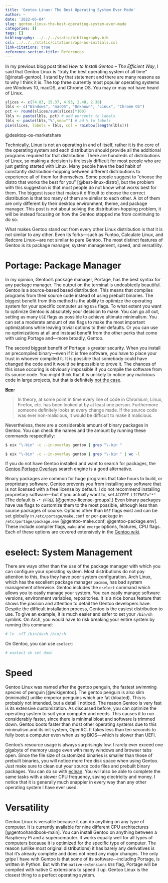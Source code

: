 ```yaml
---
title: 'Gentoo Linux: The Best Operating System Ever Made'
author: ~
date: '2022-05-04'
slug: gentoo-linux-the-best-operating-system-ever-made
categories: []
tags: []
bibliography: ../../../static/bibliography.bib
csl: ../../../static/citations/apa-no-initials.csl
link-citations: true
reference-section-title: References
---
```


In my previous blog post titled *How to Install Gentoo – The Efficient Way*, I said that Gentoo Linux is "truly the best operating system of all time" [@install-gentoo].
I stand by that statement and there are many reasons as to why I think it is. 
The top three currently most popular operating systems are Windows 10, macOS, and Chrome OS.
You may or may not have heard of Linux.

```r
slices <- c(74.83, 15.37, 4.93, 2.48, 2.38)
lbls <- c("Windows", "macOS", "Unknown", "Linux", "Chrome OS")
pct <- round(slices/sum(slices)*100)
lbls <- paste(lbls, pct) # add percents to labels
lbls <- paste(lbls,"%",sep="") # ad % to labels
pie(slices, labels = lbls, col = rainbow(length(lbls)))
```
@desktop-os-marketshare

Technically, Linux is not an operating in and of itself, rather it is the core of the operating system and each distribution should provide all the additional programs required for that distribution.
There are hundreds of distributions of Linux, so making a decision is tirelessly difficult for most people who are just getting started with Linux.
Many people have the bad habit of constantly distribution-hopping between different distributions to experience all of them for themselves.
Some people suggest to "choose the distro that works the best for you" [@best-linux-distro], but the problem with this suggestion is that most people do not know what works best for them.
The biggest issue that makes it difficult to choose the correct distribution is that too many of them are similar to each other.
A lot of them are only different by their desktop environment, theme, and package manager.
This post is not about solving the distribution-hopping problem, it will be instead focusing on how the Gentoo stopped me from continuing to do so. 

What makes Gentoo stand out from every other Linux distribution is that it is not similar to any other.
Even its forks—such as Funtoo, Calculate Linux, and Redcore Linux—are not similar to pure Gentoo.
The most distinct features of Gentoo is its package manager, system management, speed, and versatility. 

# Portage: Package Manager

In my opinion, Gentoo's package manager, Portage, has the best syntax for any package manager.
The output on the terminal is undoubtedly beautiful.
Gentoo is a source-based based distribution.
This means that compiles programs from their source code instead of using prebuilt binaries.
The biggest benefit from this method is the ability to optimize the operating system for your specific computer using `USE` flags.
To what extent you want to optimize Gentoo is absolutely your decision to make.
You can go all out, setting as many `USE` flags as possible to achieve ultimate minimalism.
You can set a moderate amount of `USE` flags to make the most important optimizations while leaving trivial options to their defaults.
Or you can use no optimizations at all and instead benefit from the other perks that come with using Portage and—more broadly, Gentoo.

The second biggest benefit of Portage is greater security.
When you install an precompiled binary—even if it is free software, you have to place your trust in whoever compiled it.
It is possible that somebody could have changed the code and it would be impossible to prove it.
The chances of this issue occuring is obviously impossible if you compile the software from its source code.
You might think that it is unlikely to notice any malicious code in large projects, but that is definitely [not the case](https://security.stackexchange.com/questions/194953/how-is-compiling-a-program-from-source-more-secure).

**[Ben](https://security.stackexchange.com/users/93625/ben):**

> In theory, at some point in time every line of code in Chromium, Linux, Firefox, etc.
has been looked at by at least one person.
Furthermore someone definitely looks at every change made. If the source code was ever non-malicious, it would be difficult to make it malicious.

Nevertheless, there are a considerable amount of binary packages in Gentoo.
You can check the names and the amount by running these commands respectfully:

```sh
$ eix "\-bin" -c --in-overlay gentoo | grep "\-bin "
```
```sh
$ eix "\-bin" -c --in-overlay gentoo | grep "\-bin " | wc -l
```

If you do not have Gentoo installed and want to search for packages, the [Gentoo Portage Overlays](https://gpo.zugaina.org/) search engine is a good alternative.

Binary packages are common for huge programs that take hours to build, or proprietary software.
Gentoo prevents you from installing any software that is not licensed with a free license by default.
I do not recommend installing proprietary software—but if you actually want to, set `ACCEPT_LICENSE="*"` (The default is `-* @FREE` [@gentoo-license-groups].)
Even binary packages have `USE` flags to customize them to the most possible, although less than source packages of course.
Options other than `USE` flags exist and can be set globally in `/etc/portage/make.conf` or per-package in `/etc/portage/package.env` [@gentoo-make.conf; @gentoo-package.env].
These include compiler flags, `make` and `emerge` options, features, CPU flags.
Each of these options are covered extensively in the [Gentoo wiki](https://wiki.gentoo.org/).

# eselect: System Management
There are ways other than the use of the package manager with which you can configure your operating system.
Most distributions do not pay attention to this, thus they have poor system configuration.
Arch Linux, which has the excellent package manager `pacman`, has bad system management otherwise.
Gentoo includes the `eselect` command which allows you to easily manage your system.
You can easily manage software versions, environment variables, repositories.
It is a nice bonus feature that shows the passion and attention to detail the Gentoo developers have.
Despite the difficult installation process, Gentoo is the easiest distribution to use.
To give an example, it is much easier and safer to set your `/bin/sh` symlink.
On Arch, you would have to risk breaking your entire system by running this command:

```sh
# ln -sfT /bin/dash /bin/sh
```

On Gentoo, you can use `eselect`:

```sh
# eselect sh set dash
```

# Speed

Gentoo Linux was named after the gentoo penguin, the fastest swimming species of penguin [@wikigentoo].
The gentoo penguin is also slim (minimalist) unlike emperor penguins which are fat (bloated).
This is probably not intended, but a detail I noticed.
The reason Gentoo is very fast is its extensive customization.
As discussed before, you can optimize the operating system to suit your computer and needs.
This causes it to run considerably faster, since there is minimal bloat and software is trimmed down.
Gentoo boots faster than most other operating systems due to this minimalism and its init system, OpenRC.
It takes less than ten seconds to fully boot a computer even when using BIOS—which is slower than UEFI.

Gentoo's resource usage is always surprisingly low.
I rarely ever exceed one gigabyte of memory usage even with many windows and browser tabs open.
Since the file size of customized binaries is smaller than those of prebuilt binaries, you will notice more free disk space when using Gentoo.
Just make sure to clean out your source code files and prebuilt binary packages.
You can do so with [eclean](https://packages.gentoo.org/packages/app-portage/gentoolkit).
You will also be able to complete the same tasks with a slower CPU frequency, saving electricity and money.
I notice that it is generally much snappier in every way than any other operating system I have ever used.

# Versatility

Gentoo Linux is versatile because it can do anything on any type of computer.
It is currently available for nine different CPU architectures [@gentoohandbook-main].
You can install Gentoo on anything between a Raspberry Pi and a supercomputer.
It works equally well for all types of computers because it is optimized for the specific type of computer.
The reason (unlike most original distributions) it has barely any derivatives is that it's already complete and does not need any major changes.
The only gripe I have with Gentoo is that some of its software—including Portage, is written in Python.
But with the `native-extensions` `USE` flag, Portage will be compiled with native C extensions to speed it up.
Gentoo Linux is the closest thing to a perfect operating system.
